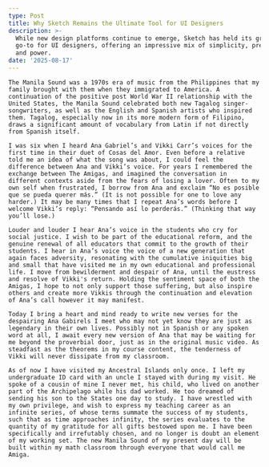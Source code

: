 ```yaml
---
type: Post
title: Why Sketch Remains the Ultimate Tool for UI Designers
description: >-
  While new design platforms continue to emerge, Sketch has held its ground as a
  go-to for UI designers, offering an impressive mix of simplicity, precision,
  and power.
date: '2025-08-17'
---
```



	The Manila Sound was a 1970s era of music from the Philippines that my family brought with them when they immigrated to America. A continuation of the positive post World War II relationship with the United States, the Manila Sound celebrated both new Tagalog singer-songwriters, as well as the English and Spanish artists who inspired them. Tagalog, especially now in its more modern form of Filipino, draws a significant amount of vocabulary from Latin if not directly from Spanish itself.

	I was six when I heard Ana Gabriel’s and Vikki Carr’s voices for the first time in their duet of Cosas del Amor. Even before a relative told me an idea of what the song was about, I could feel the difference between Ana and Vikki’s voice. For years I remembered the exchange between The Amigas, and imagined the conversation in different contexts aside from the fears of losing a lover. Often to my own self when frustrated, I borrow from Ana and exclaim “No es posible que se pueda querer más.” (It is not possible for one to love any harder.) It may be many times that I repeat Ana’s words before I welcome Vikki’s reply: “Pensando así lo perderás.” (Thinking that way you’ll lose.)

	Louder and louder I hear Ana’s voice in the students who cry for social justice. I wish to be part of the educational reform, and the genuine renewal of all educators that commit to the growth of their students. I hear in Ana’s voice the voice of a new generation that again faces adversity, resonating with the cumulative iniquities big and small that have visited me in my own educational and professional life. I move from bewilderment and despair of Ana, until the eustress and resolve of Vikki's return. Holding the sentiment space of both the Amigas, I hope to not only support those suffering, but also inspire others and create more Vikkis through the continuation and elevation of Ana’s call however it may manifest.

	Today I bring a heart and mind ready to write new verses for the despairing Ana Gabirels I meet who may not yet know they are just as legendary in their own lives. Possibly not in Spanish or any spoken word at all, I await every new version of Ana that may be waiting for me beyond the proverbial door, just as in the original music video. As steadfast as the theorems in my course content, the tenderness of Vikki will never dissipate from my classroom.

	As of now I have visited my Ancestral Islands only once. I left my undergraduate ID card with an uncle I stayed with during my visit. He spoke of a cousin of mine I never met, his child, who lived on another part of the Archipelago while his dad worked. He too dreamed of sending his son to the States one day to study. I have wrestled with my own privilege, and wish to express my teaching career as an infinite series, of whose terms summate the success of my students, such that as time approaches infinity, the series evaluates to the quantity of my gratitude for all gifts bestowed upon me. I have been specifically and irrefutably chosen, and no longer is doubt an element of my working set. The new Manila Sound of my present day will be built within my math classroom through everyone that would call me Amiga.
